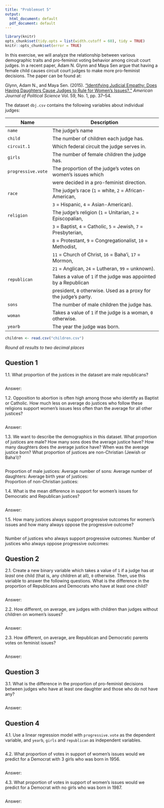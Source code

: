 ```yaml
---
title: "Problemset 5"
output: 
  html_document: default
  pdf_document: default
---
```


```r
library(knitr)
opts_chunk$set(tidy.opts = list(width.cutoff = 60), tidy = TRUE)
knitr::opts_chunk$set(error = TRUE)
```

In this exercise, we will analyze the relationship between various demographic traits and pro-feminist voting behavior among circuit court judges. In a recent paper, Adam N. Glynn and Maya Sen argue that having a female child causes circuit court judges to make more pro-feminist decisions. The paper can be found at: 

Glynn, Adam N., and Maya Sen. (2015). ["Identifying Judicial Empathy: Does Having Daughters Cause Judges to Rule for Women's Issues?."](https://doi.org/10.1111/ajps.12118) *American Journal of Political Science* Vol. 59, No. 1, pp. 37--54.

The dataset `dbj.csv` contains the following variables about individual judges:

| Name               | Description                                                         |
|--------------------|---------------------------------------------------------------------|
| `name`             | The judge’s name                                                    |
| `child`            | The number of children each judge has.                              |
| `circuit.1`        | Which federal circuit the judge serves in.                          |
| `girls`            | The number of female children the judge has.                        |
| `progressive.vote` | The proportion of the judge’s votes on women’s issues which        |
|                    | were decided in a pro-feminist direction.                           |
| `race`             | The judge’s race (`1` = white, `2` = African-American,              |
|                    | `3` = Hispanic, `4` = Asian-American).                              |
| `religion`         | The judge’s religion (`1` = Unitarian, `2` = Episcopalian,          |
|                    | `3` = Baptist, `4` = Catholic, `5` = Jewish, `7` = Presbyterian,    |
|                    | `8` = Protestant, `9` = Congregationalist, `10` = Methodist,        |
|                    | `11` = Church of Christ, `16` = Baha'i, `17` = Mormon,              |
|                    | `21` = Anglican, `24` = Lutheran, `99` = unknown).                   |
| `republican`       | Takes a value of `1` if the judge was appointed by a Republican     |
|                    | president, `0` otherwise. Used as a proxy for the judge’s party.    |
| `sons`             | The number of male children the judge has.                          |
| `woman`            | Takes a value of `1` if the judge is a woman, `0` otherwise.         |
| `yearb`            | The year the judge was born.                                        |

 
```r
children <- read.csv("children.csv")
```

*Round all results to two decimal places*

## Question 1

1.1. What proportion of the justices in the dataset are male republicans?

```r

```
Answer:

1.2. Opposition to abortion is often high among those who identify as Baptist or Catholic.  How much less on average do justices who follow these religions support women's issues less often than the average for all other justices?  

```r

```

Answer:

1.3. We want to describe the demographics in this dataset.  What proportion of justices are male?  How many sons does the average justice have?  How many daughters does the average justice have?  When was the average justice born?  What proportion of justices are non-Christian (Jewish or Baha'i)?

```r

```
Proportion of male justices:
Average number of sons: 
Average number of daughters: 
Average birth year of justices:  
Proportion of non-Christian justices: 

1.4. What is the mean difference in support for women's issues for Democratic and Republican justices?

```r

```
Answer: 

1.5.  How many justices always support progressive outcomes for women's issues and how many always oppose the progressive outcome?

```r

```
Number of justices who always support progressive outcomes: 
Number of justices who always oppose progressive outcomes:  

## Question 2

2.1. Create a new binary variable which takes a value of `1` if a judge has *at least* one child (that is, any children at all), `0` otherwise. Then, use this variable to answer the following questions. What is the difference in the proportion of Republicans and Democrats who have at least one child?

```r

```
Answer: 

2.2. How different, on average, are judges with children than judges without children on women's issues? 

```r

```
Answer: 

2.3. How different, on average, are Republican and Democratic parents votes on feminist issues?

```r

```
Answer: 

## Question 3

3.1. What is the difference in the proportion of pro-feminist decisions between judges who have at least one daughter and those who do not have any?  
```r

```
Answer:

## Question 4

4.1. Use a linear regression model with `progressive.vote` as the dependent variable, and `yearb`, `girls` and `republican` as independent variables. 

```r

```

4.2. What proportion of votes in support of women's issues would we predict for a Democrat with 3 girls who was born in 1956.

```r

```
Answer:

4.3. What proportion of votes in support of women's issues would we predict for a Democrat with no girls who was born in 1987.

```r

```
Answer: